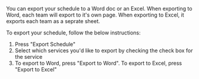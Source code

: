 You can export your schedule to a Word doc or an Excel. When exporting to Word, each team will export to it's own page. When exporting to Excel, it exports each team as a seprate sheet.

To export your schedule, follow the below instructions:

1. Press "Export Schedule"
2. Select which services you'd like to export by checking the check box for the service
3. To export to Word, press "Export to Word". To export to Excel, press "Export to Excel"